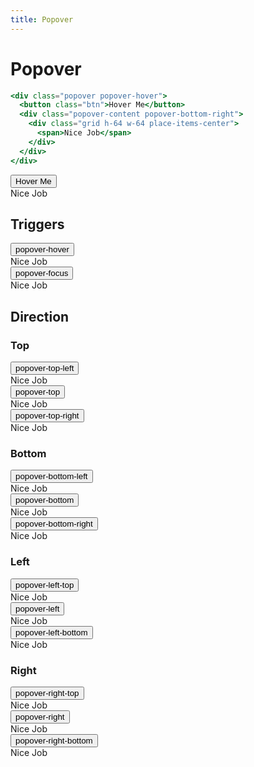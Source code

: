 ```yaml
---
title: Popover
---
```



# Popover

```jsx
<div class="popover popover-hover">
  <button class="btn">Hover Me</button>
  <div class="popover-content popover-bottom-right">
    <div class="grid h-64 w-64 place-items-center">
      <span>Nice Job</span>
    </div>
  </div>
</div>
```

<Preview>
  <div class="popover popover-hover">
    <button class="btn">Hover Me</button>
    <div class="popover-content popover-bottom-right">
      <div class="grid h-64 w-64 place-items-center">
        <span>Nice Job</span>
      </div>
    </div>
  </div>
</Preview>

## Triggers

<Preview>
  <div class="popover popover-hover">
    <button class="btn">popover-hover</button>
    <div class="popover-content popover-bottom-right">
      <div class="grid h-64 w-64 place-items-center">
        <span>Nice Job</span>
      </div>
    </div>
  </div>
  <div class="popover popover-focus">
    <button class="btn">popover-focus</button>
    <div class="popover-content popover-bottom-right">
      <div class="grid h-64 w-64 place-items-center">
        <span>Nice Job</span>
      </div>
    </div>
  </div>
</Preview>

## Direction

### Top

<Preview>
  <div class="popover popover-hover">
    <button class="btn">popover-top-left</button>
    <div class="popover-content popover-top-left">
      <div class="grid h-64 w-64 place-items-center">
        <span>Nice Job</span>
      </div>
    </div>
  </div>
  <div class="popover popover-hover">
    <button class="btn">popover-top</button>
    <div class="popover-content popover-top">
      <div class="grid h-64 w-64 place-items-center">
        <span>Nice Job</span>
      </div>
    </div>
  </div>
  <div class="popover popover-hover">
    <button class="btn">popover-top-right</button>
    <div class="popover-content popover-top-right">
      <div class="grid h-64 w-64 place-items-center">
        <span>Nice Job</span>
      </div>
    </div>
  </div>
</Preview>

### Bottom

<Preview>
  <div class="popover popover-hover">
    <button class="btn">popover-bottom-left</button>
    <div class="popover-content popover-bottom-left">
      <div class="grid h-64 w-64 place-items-center">
        <span>Nice Job</span>
      </div>
    </div>
  </div>
  <div class="popover popover-hover">
    <button class="btn">popover-bottom</button>
    <div class="popover-content popover-bottom">
      <div class="grid h-64 w-64 place-items-center">
        <span>Nice Job</span>
      </div>
    </div>
  </div>
  <div class="popover popover-hover">
    <button class="btn">popover-bottom-right</button>
    <div class="popover-content popover-bottom-right">
      <div class="grid h-64 w-64 place-items-center">
        <span>Nice Job</span>
      </div>
    </div>
  </div>
</Preview>

### Left

<Preview>
  <div class="popover popover-hover">
    <button class="btn">popover-left-top</button>
    <div class="popover-content popover-left-top">
      <div class="grid h-64 w-64 place-items-center">
        <span>Nice Job</span>
      </div>
    </div>
  </div>
  <div class="popover popover-hover">
    <button class="btn">popover-left</button>
    <div class="popover-content popover-left">
      <div class="grid h-64 w-64 place-items-center">
        <span>Nice Job</span>
      </div>
    </div>
  </div>
  <div class="popover popover-hover">
    <button class="btn">popover-left-bottom</button>
    <div class="popover-content popover-left-bottom">
      <div class="grid h-64 w-64 place-items-center">
        <span>Nice Job</span>
      </div>
    </div>
  </div>
</Preview>

### Right

<Preview>
  <div class="popover popover-hover">
    <button class="btn">popover-right-top</button>
    <div class="popover-content popover-right-top">
      <div class="grid h-64 w-64 place-items-center">
        <span>Nice Job</span>
      </div>
    </div>
  </div>
  <div class="popover popover-hover">
    <button class="btn">popover-right</button>
    <div class="popover-content popover-right">
      <div class="grid h-64 w-64 place-items-center">
        <span>Nice Job</span>
      </div>
    </div>
  </div>
  <div class="popover popover-hover">
    <button class="btn">popover-right-bottom</button>
    <div class="popover-content popover-right-bottom">
      <div class="grid h-64 w-64 place-items-center">
        <span>Nice Job</span>
      </div>
    </div>
  </div>
</Preview>
